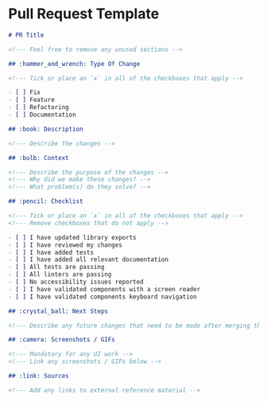 
<Meta title="Docs/Templates/Pull Request" />

# Pull Request Template

```md
# PR Title

<!--- Feel free to remove any unused sections -->

## :hammer_and_wrench: Type Of Change

<!--- Tick or place an `x` in all of the checkboxes that apply -->

- [ ] Fix
- [ ] Feature
- [ ] Refactoring
- [ ] Documentation

## :book: Description

<!--- Describe the changes -->

## :bulb: Context

<!--- Describe the purpose of the changes -->
<!--- Why did we make these changes? -->
<!--- What problem(s) do they solve? -->

## :pencil: Checklist

<!--- Tick or place an `x` in all of the checkboxes that apply -->
<!--- Remove checkboxes that do not apply -->

- [ ] I have updated library exports
- [ ] I have reviewed my changes
- [ ] I have added tests
- [ ] I have added all relevant documentation
- [ ] All tests are passing
- [ ] All linters are passing
- [ ] No accessibility issues reported
- [ ] I have validated components with a screen reader
- [ ] I have validated components keyboard navigation

## :crystal_ball: Next Steps

<!--- Describe any future changes that need to be made after merging the PR -->

## :camera: Screenshots / GIFs

<!--- Mandatory for any UI work -->
<!--- Link any screenshots / GIFs below -->

## :link: Sources

<!--- Add any links to external reference material -->
```
